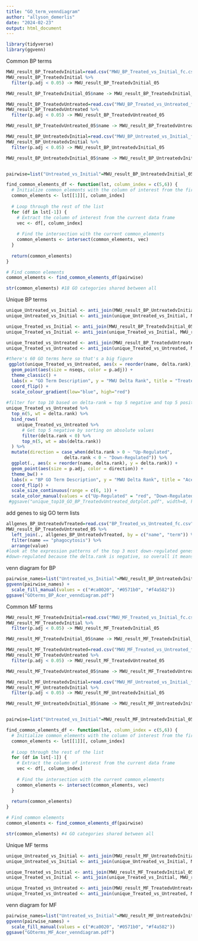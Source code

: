```yaml
---
title: "GO_term_venndiagram"
author: "allyson_demerlis"
date: "2024-02-23"
output: html_document
---
```


```r
library(tidyverse)
library(ggvenn)
```

Common BP terms
```r
MWU_result_BP_TreatedvInitial=read.csv("MWU_BP_Treated_vs_Initial_fc.csv", sep = "")
MWU_result_BP_TreatedvInitial %>% 
  filter(p.adj < 0.05) -> MWU_result_BP_TreatedvInitial_05

MWU_result_BP_TreatedvInitial_05$name -> MWU_result_BP_TreatedvInitial_names

MWU_result_BP_TreatedvUntreated=read.csv("MWU_BP_Treated_vs_Untreated_fc.csv", sep = "")
MWU_result_BP_TreatedvUntreated %>% 
  filter(p.adj < 0.05) -> MWU_result_BP_TreatedvUntreated_05

MWU_result_BP_TreatedvUntreated_05$name -> MWU_result_BP_TreatedvUntreated_names

MWU_result_BP_UntreatedvInitial=read.csv("MWU_BP_Untreated_vs_Initial_fc.csv", sep = "")
MWU_result_BP_UntreatedvInitial %>% 
  filter(p.adj < 0.05) -> MWU_result_BP_UntreatedvInitial_05

MWU_result_BP_UntreatedvInitial_05$name -> MWU_result_BP_UntreatedvInitial_names


pairwise=list("Untreated_vs_Initial"=MWU_result_BP_UntreatedvInitial_05, "Treated_vs_Initial"=MWU_result_BP_TreatedvInitial_05,"Treated_vs_Untreated"=MWU_result_BP_TreatedvUntreated_05)

find_common_elements_df <- function(lst, column_index = c(5,6)) {
  # Initialize common_elements with the column of interest from the first data frame
  common_elements <- lst[[1]][, column_index]
  
  # Loop through the rest of the list
  for (df in lst[-1]) {
    # Extract the column of interest from the current data frame
    vec <- df[, column_index]
    
    # Find the intersection with the current common_elements
    common_elements <- intersect(common_elements, vec)
  }
  
  return(common_elements)
}

# Find common elements
common_elements <- find_common_elements_df(pairwise)

str(common_elements) #18 GO categories shared between all
```

Unique BP terms
```r
unique_Untreated_vs_Initial <- anti_join(MWU_result_BP_UntreatedvInitial_05, MWU_result_BP_TreatedvInitial_05, by = "name") 
unique_Untreated_vs_Initial <- anti_join(unique_Untreated_vs_Initial, MWU_result_BP_TreatedvUntreated_05, by = "name") #108 unique

unique_Treated_vs_Initial <- anti_join(MWU_result_BP_TreatedvInitial_05, MWU_result_BP_UntreatedvInitial_05, by = "name")
unique_Treated_vs_Initial <- anti_join(unique_Treated_vs_Initial, MWU_result_BP_TreatedvUntreated_05, by = "name") #237 unique

unique_Treated_vs_Untreated <- anti_join(MWU_result_BP_TreatedvUntreated_05, MWU_result_BP_UntreatedvInitial_05, by = "name")
unique_Treated_vs_Untreated <- anti_join(unique_Treated_vs_Untreated, MWU_result_BP_TreatedvInitial_05,  by = "name") # 60 unique

#there's 60 GO terms here so that's a big figure
 ggplot(unique_Treated_vs_Untreated, aes(x = reorder(name, delta.rank), y = delta.rank)) +
  geom_point(aes(size = nseqs, color = p.adj)) +
  theme_classic() +
  labs(x = "GO Term Description", y = "MWU Delta Rank", title = "Treated vs. Untreated") +
  coord_flip() +
  scale_colour_gradient(low="blue", high="red")
 
#filter for top 10 based on delta-rank = top 5 negative and top 5 positive
unique_Treated_vs_Untreated %>% 
  top_n(5, wt = delta.rank) %>%
  bind_rows(
    unique_Treated_vs_Untreated %>% 
      # Get top 5 negative by sorting on absolute values
      filter(delta.rank < 0) %>% 
      top_n(5, wt = abs(delta.rank))
  ) %>% 
  mutate(direction = case_when(delta.rank > 0 ~ "Up-Regulated",
                      delta.rank < 0 ~ "Down-Regulated")) %>% 
  ggplot(., aes(x = reorder(name, delta.rank), y = delta.rank)) +
  geom_point(aes(size = p.adj, color = direction)) +
  theme_bw() +
  labs(x = "BP GO Term Description", y = "MWU Delta Rank", title = "Acer Unqiue Treated vs. Untreated BP GO Terms") +
  coord_flip() +
  scale_size_continuous(range = c(6, 1)) +
  scale_color_manual(values = c("Up-Regulated" = "red", "Down-Regulated" = "blue")) 
 #ggsave("unique_top10_GO_BP_TreatedvUntreated_dotplot.pdf", width=8, height = 5)
```

add genes to sig GO term lists
```r
allgenes_BP_UntreatedvTreated=read.csv("BP_Treated_vs_Untreated_fc.csv", sep="")
MWU_result_BP_TreatedvUntreated_05 %>% 
  left_join(., allgenes_BP_UntreatedvTreated, by = c("name", "term")) %>% 
  filter(name == "phagocytosis") %>% 
  arrange(value) 
#look at the expression patterns of the top 3 most down-regulated genes in this interaction: Acropora_018571, Acropora_017640, Acropora_010131
#down-regulated because the delta.rank is negative, so overall it means this GO term was "downregulated" in Treated vs Untreated
```


venn diagram for BP
```r
pairwise_names=list("Untreated_vs_Initial"=MWU_result_BP_UntreatedvInitial_names, "Treated_vs_Initial"=MWU_result_BP_TreatedvInitial_names,"Treated_vs_Untreated"=MWU_result_BP_TreatedvUntreated_names)
ggvenn(pairwise_names) + 
  scale_fill_manual(values = c("#ca0020", "#0571b0", "#f4a582"))
ggsave("GOterms_BP_Acer_venndiagram.pdf")
```

Common MF terms
```r
MWU_result_MF_TreatedvInitial=read.csv("MWU_MF_Treated_vs_Initial_fc.csv", sep = "")
MWU_result_MF_TreatedvInitial %>% 
  filter(p.adj < 0.05) -> MWU_result_MF_TreatedvInitial_05

MWU_result_MF_TreatedvInitial_05$name -> MWU_result_MF_TreatedvInitial_names

MWU_result_MF_TreatedvUntreated=read.csv("MWU_MF_Treated_vs_Untreated_fc.csv", sep = "")
MWU_result_MF_TreatedvUntreated %>% 
  filter(p.adj < 0.05) -> MWU_result_MF_TreatedvUntreated_05

MWU_result_MF_TreatedvUntreated_05$name -> MWU_result_MF_TreatedvUntreated_names

MWU_result_MF_UntreatedvInitial=read.csv("MWU_MF_Untreated_vs_Initial_fc.csv", sep = "")
MWU_result_MF_UntreatedvInitial %>% 
  filter(p.adj < 0.05) -> MWU_result_MF_UntreatedvInitial_05

MWU_result_MF_UntreatedvInitial_05$name -> MWU_result_MF_UntreatedvInitial_names


pairwise=list("Untreated_vs_Initial"=MWU_result_MF_UntreatedvInitial_05, "Treated_vs_Initial"=MWU_result_MF_TreatedvInitial_05,"Treated_vs_Untreated"=MWU_result_MF_TreatedvUntreated_05)

find_common_elements_df <- function(lst, column_index = c(5,6)) {
  # Initialize common_elements with the column of interest from the first data frame
  common_elements <- lst[[1]][, column_index]
  
  # Loop through the rest of the list
  for (df in lst[-1]) {
    # Extract the column of interest from the current data frame
    vec <- df[, column_index]
    
    # Find the intersection with the current common_elements
    common_elements <- intersect(common_elements, vec)
  }
  
  return(common_elements)
}

# Find common elements
common_elements <- find_common_elements_df(pairwise)

str(common_elements) #4 GO categories shared between all
```

Unique MF terms
```r
unique_Untreated_vs_Initial <- anti_join(MWU_result_MF_UntreatedvInitial_05, MWU_result_MF_TreatedvInitial_05, by = "name") 
unique_Untreated_vs_Initial <- anti_join(unique_Untreated_vs_Initial, MWU_result_MF_TreatedvUntreated_05, by = "name") #14 unique

unique_Treated_vs_Initial <- anti_join(MWU_result_MF_TreatedvInitial_05, MWU_result_MF_UntreatedvInitial_05, by = "name")
unique_Treated_vs_Initial <- anti_join(unique_Treated_vs_Initial, MWU_result_MF_TreatedvUntreated_05, by = "name") #38 unique

unique_Treated_vs_Untreated <- anti_join(MWU_result_MF_TreatedvUntreated_05, MWU_result_MF_UntreatedvInitial_05, by = "name")
unique_Treated_vs_Untreated <- anti_join(unique_Treated_vs_Untreated, MWU_result_MF_TreatedvInitial_05) # 5 unique
```


venn diagram for MF
```r
pairwise_names=list("Untreated_vs_Initial"=MWU_result_MF_UntreatedvInitial_names, "Treated_vs_Initial"=MWU_result_MF_TreatedvInitial_names,"Treated_vs_Untreated"=MWU_result_MF_TreatedvUntreated_names)
ggvenn(pairwise_names) + 
  scale_fill_manual(values = c("#ca0020", "#0571b0", "#f4a582"))
ggsave("GOterms_MF_Acer_venndiagram.pdf")
```

